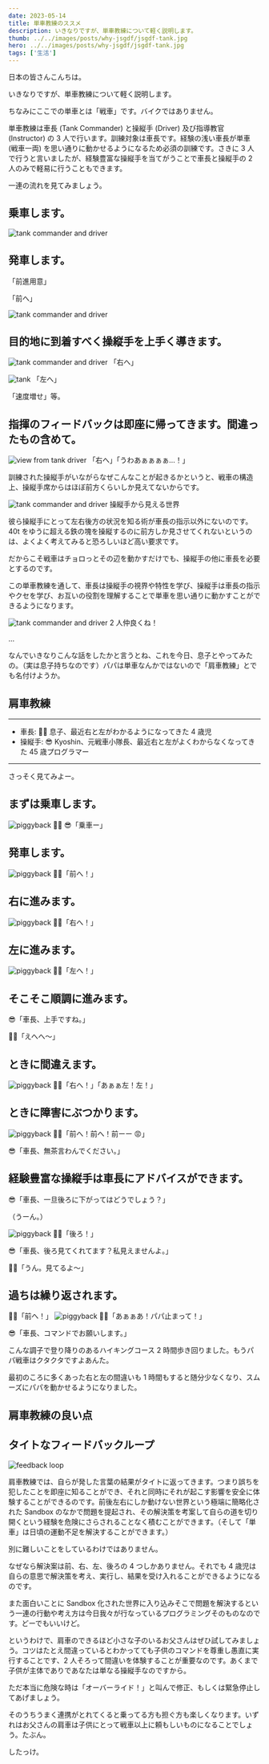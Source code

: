 ```yaml
---
date: 2023-05-14
title: 単車教練のススメ
description: いきなりですが、単車教練について軽く説明します。
thumb: ../../images/posts/why-jsgdf/jsgdf-tank.jpg
hero: ../../images/posts/why-jsgdf/jsgdf-tank.jpg
tags: ['生活']
---
```


日本の皆さんこんちは。

いきなりですが、単車教練について軽く説明します。

ちなみにここでの単車とは「戦車」です。バイクではありません。

単車教練は車長 (Tank Commander) と操縦手 (Driver) 及び指導教官 (Instructor) の 3 人で行います。訓練対象は車長です。経験の浅い車長が単車 (戦車一両) を思い通りに動かせるようになるため必須の訓練です。さきに 3 人で行うと言いましたが、経験豊富な操縦手を当てがうことで車長と操縦手の 2 人のみで軽易に行うこともできます。

一連の流れを見てみましょう。

## 乗車します。

![tank commander and driver](../../images/posts/tank-crew-drills/tank-01.webp)

## 発車します。

「前進用意」

「前へ」

![tank commander and driver](../../images/posts/tank-crew-drills/tank-02.webp)

## 目的地に到着すべく操縦手を上手く導きます。

![tank commander and driver](../../images/posts/tank-crew-drills/tank-03.webp)
「右へ」

![tank](../../images/posts/tank-crew-drills/tank-04.webp)
「左へ」

「速度増せ」等。

## 指揮のフィードバックは即座に帰ってきます。間違ったもの含めて。

![view from tank driver](../../images/posts/tank-crew-drills/tank-05.webp)
「右へ」「うわあぁぁぁぁ…！」

訓練された操縦手がいながらなぜこんなことが起きるかというと、戦車の構造上、操縦手席からはほぼ前方くらいしか見えてないからです。

![tank commander and driver](../../images/posts/tank-crew-drills/tank-06.webp)
操縦手から見える世界

彼ら操縦手にとって左右後方の状況を知る術が車長の指示以外にないのです。40t をゆうに超える鉄の塊を操縦するのに前方しか見させてくれないというのは、よくよく考えてみると恐ろしいほど高い要求です。

だからこそ戦車はチョロっとその辺を動かすだけでも、操縦手の他に車長を必要とするのです。

この単車教練を通して、車長は操縦手の視界や特性を学び、操縦手は車長の指示やクセを学び、お互いの役割を理解することで単車を思い通りに動かすことができるようになります。

![tank commander and driver](../../images/posts/tank-crew-drills/tank-07.webp)
2 人仲良くね！

…

なんでいきなりこんな話をしたかと言うとね、これを今日、息子とやってみたの。（実は息子持ちなのです）パパは単車なんかではないので「肩車教練」とでも名付けようか。

## 肩車教練

---

- 車長: 👦🏻 息子、最近右と左がわかるようになってきた 4 歳児
- 操縦手: 😎 Kyoshin、元戦車小隊長、最近右と左がよくわからなくなってきた 45 歳プログラマー

---

さっそく見てみよー。

## まずは乗車します。

![piggyback](../../images/posts/tank-crew-drills/piggyback-01.webp)
👦🏻 😎「乗車ー」

## 発車します。

![piggyback](../../images/posts/tank-crew-drills/piggyback-02.webp)
👦🏻「前へ！」

## 右に進みます。

![piggyback](../../images/posts/tank-crew-drills/piggyback-03.webp)
👦🏻「右へ！」

## 左に進みます。

![piggyback](../../images/posts/tank-crew-drills/piggyback-04.webp)
👦🏻「左へ！」

## そこそこ順調に進みます。

😎「車長、上手ですね。」

👦🏻「えへへ〜」

## ときに間違えます。

![piggyback](../../images/posts/tank-crew-drills/piggyback-05.webp)
👦🏻「右へ！」「あぁぁ左！左！」

## ときに障害にぶつかります。

![piggyback](../../images/posts/tank-crew-drills/piggyback-06.webp)
👦🏻「前へ！前へ！前ーー 😡」

😎「車長、無茶言わんでください。」

## 経験豊富な操縦手は車長にアドバイスができます。

😎「車長、一旦後ろに下がってはどうでしょう？」

（うーん。）

![piggyback](../../images/posts/tank-crew-drills/piggyback-07.webp)
👦🏻「後ろ！」

😎「車長、後ろ見てくれてます？私見えませんよ。」

👦🏻「うん。見てるよ〜」

## 過ちは繰り返されます。

👦🏻「前へ！」
![piggyback](../../images/posts/tank-crew-drills/piggyback-08.webp)
👦🏻「あぁぁあ！パパ止まって！」

😎「車長、コマンドでお願いします。」

こんな調子で登り降りのあるハイキングコース 2 時間歩き回りました。もうパパ戦車はクタクタですよあんた。

最初のころに多くあった右と左の間違いも 1 時間もすると随分少なくなり、スムーズにパパを動かせるようになりました。

## 肩車教練の良い点

## タイトなフィードバックループ

![feedback loop](../../images/posts/tank-crew-drills/feedback-loop.png)

肩車教練では、自らが発した言葉の結果がタイトに返ってきます。つまり誤ちを犯したことを即座に知ることができ、それと同時にそれが起こす影響を安全に体験することができるのです。前後左右にしか動けない世界という極端に簡略化された Sandbox のなかで問題を提起され、その解決策を考案して自らの道を切り開くという経験を危険にさらされることなく積むことができます。（そして「単車」は日頃の運動不足を解決することができます。）

別に難しいことをしているわけではありません。

なぜなら解決案は前、右、左、後ろの 4 つしかありません。それでも 4 歳児は自らの意思で解決策を考え、実行し、結果を受け入れることができるようになるのです。

また面白いことに Sandbox 化された世界に入り込みそこで問題を解決するという一連の行動や考え方は今日我々が行なっているプログラミングそのものなのです。どーでもいいけど。

というわけで、肩車のできるほど小さな子のいるお父さんはぜひ試してみましょう。コツはたとえ間違っているとわかってても子供のコマンドを尊重し愚直に実行することです、2 人そろって間違いを体験することが重要なのです。あくまで子供が主体でありであなたは単なる操縦手なのですから。

ただ本当に危険な時は「オーバーライド！」と叫んで修正、もしくは緊急停止してあげましょう。

そのうちうまく連携がとれてくると乗ってる方も担ぐ方も楽しくなります。いずれはお父さんの肩車は子供にとって戦車以上に頼もしいものになることでしょう。たぶん。

したっけ。
